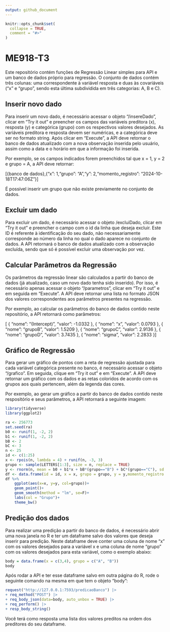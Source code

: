 ```yaml
---
output: github_document
---
```


```r
knitr::opts_chunk$set(
  collapse = TRUE,
  comment = "#>"
)
```



# ME918-T3

Este repositório contém funções de Regressão Linear simples para API e um banco de dados próprio para regressão. O conjunto de dados contém três colunas: uma correspondente à variável resposta e duas às covariáveis ("x" e "grupo", sendo esta última subdividida em três categorias: A, B e C).

## Inserir novo dado

Para inserir um novo dado, é necessário acessar o objeto "/insereDado", clicar em "Try it out" e preencher os campos das variáveis preditora (x), resposta (y) e categórica (grupo) com os respectivos valores desejados. As variáveis preditora e resposta devem ser numéricas, e a categórica deve ser no formato string. Após clicar em "Execute", a API deve retornar o banco de dados atualizado com a nova observação inserida pelo usuário, assim como a data e o horário em que a informação foi inserida.

Por exemplo, se os campos indicados forem preenchidos tal que x = 1, y = 2 e grupo = A, a API deve retornar:

[{banco de dados},{"x": 1,"grupo": "A","y": 2,"momento_registro": "2024-10-18T17:47:06Z"}]

É possível inserir um grupo que não existe previamente no conjunto de dados.



## Excluir um dado
Para excluir um dado, é necessário acessar o objeto /excluiDado, clicar em "Try it out" e preencher o campo com o id da linha que deseja excluir. Este ID é referente à identificação do seu dado, não necessariamente corresponde ao número da linha no qual o dado aparece no conjunto de dados. A API retornará o banco de dados atualizado com a observação excluída, sendo que só é possível excluir uma observação por vez.



## Calcular Parâmetros da Regressão

Os parâmetros da regressão linear são calculados a partir do banco de dados (já atualizado, caso um novo dado tenha sido inserido). Por isso, é necessário apenas acessar o objeto "/parametros", clicar em "Try it out" e em seguida em "Execute".  A API deve retornar uma lista no formato JSON dos valores correspondentes aos parâmetros presentes na regressão.

Por exemplo, ao calcular os parâmetros do banco de dados contido neste repositório, a API retornará como parâmetros:

[
  {
    "nome": "(Intercept)",
    "valor": -1.0332
  },
  {
    "nome": "x",
    "valor": 0.0793
  },
  {
    "nome": "grupoB",
    "valor": 1.5209
  },
  {
    "nome": "grupoC",
    "valor": 2.9136
  },
  {
    "nome": "grupoD",
    "valor": 3.7435
  },
  {
    "nome": "sigma",
    "valor": 2.2833
  }
]

## Gráfico de Regressão

Para gerar um gráfico de pontos com a reta de regressão ajustada para cada variável categórica presente no banco, é necessário acessar o objeto "/grafico". Em seguida, clique em "Try it out" e em "Execute". A API deve retornar um gráfico com os dados e as retas coloridos de acordo com os grupos aos quais pertencem, além da legenda das cores.

Por exemplo, ao gerar um gráfico a partir do banco de dados contido neste respositório e seus parâmetros, a API retornará a seguinte imagem:

```r
library(tidyverse)
library(ggplot2)
```
```r
ra <- 256773
set.seed(ra)
b0 <- runif(1, -2, 2)
b1 <- runif(1, -2, 2)
bB <- 2
bC <- 3
n <- 25
id <- c(1:25)
x <- rpois(n, lambda = 4) + runif(n, -3, 3)
grupo <- sample(LETTERS[1:3], size = n, replace = TRUE)
y <- rnorm(n, mean = b0 + b1*x + bB*(grupo=="B") + bC*(grupo=="C"), sd = 2)
df <- data.frame(id = id, x = x, grupo = grupo, y = y,momento_registro = lubridate::now())
df %>%
    ggplot(aes(x=x, y=y, col=grupo))+
    geom_point()+
    geom_smooth(method = "lm", se=F)+
    labs(col = "Grupo")+
    theme_bw()
```



## Predição dos dados

Para realizar uma predição a partir do banco de dados, é necessário abrir uma nova janela no R e ter um dataframe salvo dos valores que deseja inserir para predição. Neste dataframe deve conter uma coluna de nome "x" com os valores desejados para a variável x e uma coluna de nome "grupo" com os valores desejados para esta variável, como o exemplo abaixo:

```r
body = data.frame(x = c(3,4), grupo = c("A", "B"))
body
```

Após rodar a API e ter esse dataframe salvo em outra página do R, rode o seguinte comando na mesma em que tem o objeto "body":
```r
request("http://127.0.0.1:7593/predicaoBanco") |>
+ req_method("POST") |>
+ req_body_json(data=body, auto_unbox = TRUE) |>
+ req_perform() |>
+ resp_body_string()
```
Você terá como resposta uma lista dos valores preditos na ordem dos preditores do seu dataframe. 

